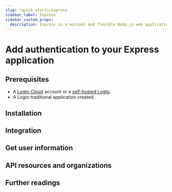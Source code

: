 ```yaml
---
slug: /quick-starts/express
sidebar_label: Express
sidebar_custom_props:
  description: Express is a minimal and flexible Node.js web application framework that provides a robust set of features for web and mobile applications.
---
```




# Add authentication to your Express application

<GuideTip />

## Prerequisites

- A [Logto Cloud](https://cloud.logto.io) account or a [self-hosted Logto](/introduction/set-up-logto-oss).
- A Logto traditional application created.

## Installation

<Installation />

## Integration

<Integration />

## Get user information

<GetUserInformation />

## API resources and organizations

<ApiResources />

## Further readings

<FurtherReadings />
